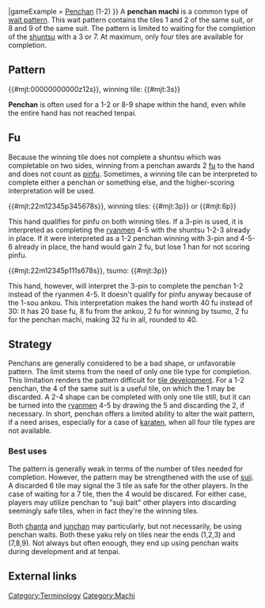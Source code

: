 {{infobox machi
|kanji       = 辺張
|english     = Edge wait
|fu          = 2 fu
|type        = 2
|available   = 4
|tilePattern = {{#mjt:12s}}
|gameExample = [http://tenhou.net/0/?log=2014021820gm-0089-0000-70dd5966&tw=3&ts=9 Penchan] (1-2)
}}
A '''penchan machi''' {{kana|辺張待ち}} is a common type of [[machi|wait pattern]].  This wait pattern contains the tiles 1 and 2 of the same suit, or 8 and 9 of the same suit.  The pattern is limited to waiting for the completion of the [[shuntsu]] with a 3 or 7.  At maximum, only four tiles are available for completion.

== Pattern ==
{{#mjt:00000000000z12s}}, winning tile: {{#mjt:3s}}

'''Penchan''' is often used for a 1-2 or 8-9 shape within the hand, even while the entire hand has not reached tenpai.

== Fu ==

Because the winning tile does not complete a shuntsu which was completable on two sides, winning from a penchan awards 2 [[fu]] to the hand and does not count as [[pinfu]]. Sometimes, a winning tile can be interpreted to complete either a penchan or something else, and the higher-scoring interpretation will be used. 

{{#mjt:22m12345p345678s}}, winning tiles: {{#mjt:3p}} or {{#mjt:6p}}

This hand qualifies for pinfu on both winning tiles. If a 3-pin is used, it is interpreted as completing the [[ryanmen]] 4-5 with the shuntsu 1-2-3 already in place. If it were interpreted as a 1-2 penchan winning with 3-pin and 4-5-6 already in place, the hand would gain 2 fu, but lose 1 han for not scoring pinfu.

{{#mjt:22m12345p111s678s}}, tsumo: {{#mjt:3p}}

This hand, however, will interpret the 3-pin to complete the penchan 1-2 instead of the ryanmen 4-5. It doesn't qualify for pinfu anyway because of the 1-sou ankou. This interpretation makes the hand worth 40 fu instead of 30: It has 20 base fu, 8 fu from the ankou, 2 fu for winning by tsumo, 2 fu for the penchan machi, making 32 fu in all, rounded to 40.

== Strategy ==

Penchans are generally considered to be a bad shape, or unfavorable pattern. The limit stems from the need of only one tile type for completion. This limitation renders the pattern difficult for [[tile efficiency|tile development]].  For a 1-2 penchan, the 4 of the same suit is a useful tile, on which the 1 may be discarded. A 2-4 shape can be completed with only one tile still, but it can be turned into the [[ryanmen]] 4-5 by drawing the 5 and discarding the 2, if necessary.  In short, penchan offers a limited ability to alter the wait pattern, if a need arises, especially for a case of [[karaten]], when all four tile types are not available.

=== Best uses ===
{{Main|Suji}}

The pattern is generally weak in terms of the number of tiles needed for completion.  However, the pattern may be strengthened with the use of [[suji]].  A discarded 6 tile may signal the 3 tile as safe for the other players.  In the case of waiting for a 7 tile, then the 4 would be discared.  For either case, players may utilize penchan to "suji bait" other players into discarding seemingly safe tiles, when in fact they're the winning tiles.

Both [[chanta]] and [[junchan]] may particularly, but not necessarily, be using penchan waits.  Both these yaku rely on tiles near the ends (1,2,3) and (7,8,9).  Not always but often enough, they end up using penchan waits during development and at tenpai.

==External links==
{{jpwiki|辺張}}

{{Navbox machi}}

[[Category:Terminology]]
[[Category:Machi]]